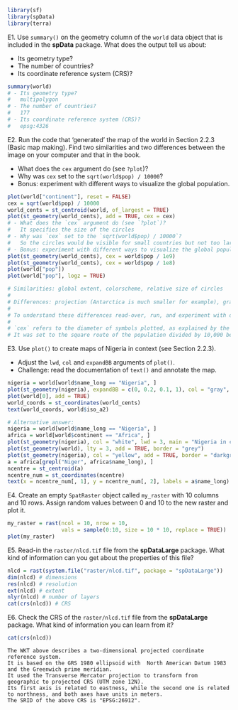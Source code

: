 
```r
library(sf)
library(spData)
library(terra)
```

E1. Use `summary()` on the geometry column of the `world` data object that is included in the **spData** package. What does the output tell us about:

- Its geometry type?
- The number of countries?
- Its coordinate reference system (CRS)?
    
```r
summary(world)
# - Its geometry type?
#   multipolygon
# - The number of countries?
#   177
# - Its coordinate reference system (CRS)?
#   epsg:4326
```

E2. Run the code that 'generated' the map of the world in Section 2.2.3 (Basic map making).
Find two similarities and two differences between the image on your computer and that in the book.

- What does the `cex` argument do (see `?plot`)?
- Why was `cex` set to the `sqrt(world$pop) / 10000`?
- Bonus: experiment with different ways to visualize the global population.

```r
plot(world["continent"], reset = FALSE)
cex = sqrt(world$pop) / 10000
world_cents = st_centroid(world, of_largest = TRUE)
plot(st_geometry(world_cents), add = TRUE, cex = cex)
# - What does the `cex` argument do (see `?plot`)?
#   It specifies the size of the circles
# - Why was `cex` set to the `sqrt(world$pop) / 10000`?
#   So the circles would be visible for small countries but not too large for large countries, also because area increases as a linear function of the square route of the diameter defined by `cex`
# - Bonus: experiment with different ways to visualize the global population.
plot(st_geometry(world_cents), cex = world$pop / 1e9)
plot(st_geometry(world_cents), cex = world$pop / 1e8)
plot(world["pop"])
plot(world["pop"], logz = TRUE)

# Similarities: global extent, colorscheme, relative size of circles
# 
# Differences: projection (Antarctica is much smaller for example), graticules, location of points in the countries.
# 
# To understand these differences read-over, run, and experiment with different argument values in this script: https://github.com/Robinlovelace/geocompr/raw/main/code/02-contpop.R
# 
# `cex` refers to the diameter of symbols plotted, as explained by the help page `?graphics::points`. It is an acronym for 'Chacter symbol EXpansion'.
# It was set to the square route of the population divided by 10,000 because a) otherwise the symbols would not fit on the map and b) to make circle area proportional to population.
```

E3. Use `plot()` to create maps of Nigeria in context (see Section 2.2.3).

- Adjust the `lwd`, `col` and `expandBB` arguments of `plot()`. 
- Challenge: read the documentation of `text()` and annotate the map.

```r
nigeria = world[world$name_long == "Nigeria", ]
plot(st_geometry(nigeria), expandBB = c(0, 0.2, 0.1, 1), col = "gray", lwd = 3)
plot(world[0], add = TRUE)
world_coords = st_coordinates(world_cents)
text(world_coords, world$iso_a2)

# Alternative answer:
nigeria = world[world$name_long == "Nigeria", ]
africa = world[world$continent == "Africa", ]
plot(st_geometry(nigeria), col = "white", lwd = 3, main = "Nigeria in context", border = "lightgrey", expandBB = c(0.5, 0.2, 0.5, 0.2))
plot(st_geometry(world), lty = 3, add = TRUE, border = "grey")
plot(st_geometry(nigeria), col = "yellow", add = TRUE, border = "darkgrey")
a = africa[grepl("Niger", africa$name_long), ]
ncentre = st_centroid(a)
ncentre_num = st_coordinates(ncentre)
text(x = ncentre_num[, 1], y = ncentre_num[, 2], labels = a$name_long)
```

E4. Create an empty `SpatRaster` object called `my_raster` with 10 columns and 10 rows.
Assign random values between 0 and 10 to the new raster and plot it.

```r
my_raster = rast(ncol = 10, nrow = 10,
                 vals = sample(0:10, size = 10 * 10, replace = TRUE))
plot(my_raster)
```

E5. Read-in the `raster/nlcd.tif` file from the **spDataLarge** package. 
What kind of information can you get about the properties of this file?

```r
nlcd = rast(system.file("raster/nlcd.tif", package = "spDataLarge"))
dim(nlcd) # dimensions
res(nlcd) # resolution
ext(nlcd) # extent
nlyr(nlcd) # number of layers
cat(crs(nlcd)) # CRS
```

E6. Check the CRS of the `raster/nlcd.tif` file from the **spDataLarge** package. 
What kind of information you can learn from it?

```r
cat(crs(nlcd))
```

```asis
The WKT above describes a two-dimensional projected coordinate reference system.
It is based on the GRS 1980 ellipsoid with  North American Datum 1983  and the Greenwich prime meridian.
It used the Transverse Mercator projection to transform from geographic to projected CRS (UTM zone 12N).
Its first axis is related to eastness, while the second one is related to northness, and both axes have units in meters.
The SRID of the above CRS is "EPSG:26912".
```

